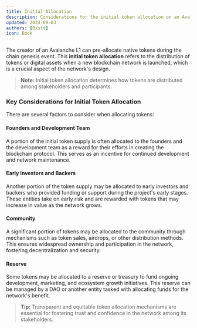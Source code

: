 ```yaml
---
title: Initial Allocation
description: Considerations for the initial token allocation on an Avalanche L1
updated: 2024-09-03
authors: [0xstt]
icon: Book
---
```


The creator of an Avalanche L1 can pre-allocate native tokens during the chain genesis event. This **initial token allocation** refers to the distribution of tokens or digital assets when a new blockchain network is launched, which is a crucial aspect of the network's design.

> **Note:** Initial token allocation determines how tokens are distributed among stakeholders and participants.

### Key Considerations for Initial Token Allocation

There are several factors to consider when allocating tokens:

#### Founders and Development Team

A portion of the initial token supply is often allocated to the founders and the development team as a reward for their efforts in creating the blockchain protocol. This serves as an incentive for continued development and network maintenance.

#### Early Investors and Backers

Another portion of the token supply may be allocated to early investors and backers who provided funding or support during the project's early stages. These entities take on early risk and are rewarded with tokens that may increase in value as the network grows.

#### Community

A significant portion of tokens may be allocated to the community through mechanisms such as token sales, airdrops, or other distribution methods. This ensures widespread ownership and participation in the network, fostering decentralization and security.

#### Reserve

Some tokens may be allocated to a reserve or treasury to fund ongoing development, marketing, and ecosystem growth initiatives. This reserve can be managed by a DAO or another entity tasked with allocating funds for the network's benefit.

> **Tip:** Transparent and equitable token allocation mechanisms are essential for fostering trust and confidence in the network among its stakeholders.

<Quiz quizId="212" />